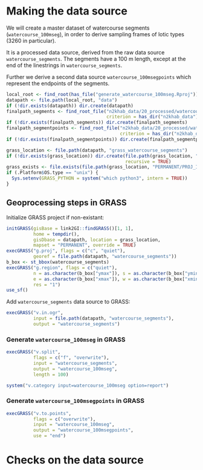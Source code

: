 # Making the data source

We will create a master dataset of watercourse segments (`watercourse_100mseg`), in order to derive sampling frames of lotic types (3260 in particular).

It is a processed data source, derived from the raw data source `watercourse_segments`.
The segments have a 100 m length, except at the end of the linestrings in `watercourse_segments`.

Further we derive a second data source `watercourse_100msegpoints` which represent the endpoints of the segments.

```r
local_root <- find_root(has_file("generate_watercourse_100mseg.Rproj"))
datapath <- file.path(local_root, "data")
if (!dir.exists(datapath)) dir.create(datapath)
finalpath_segments <- find_root_file("n2khab_data/20_processed/watercourse_100mseg", 
                                     criterion = has_dir("n2khab_data"))
if (!dir.exists(finalpath_segments)) dir.create(finalpath_segments)
finalpath_segmentpoints <- find_root_file("n2khab_data/20_processed/watercourse_100msegpoints", 
                                          criterion = has_dir("n2khab_data"))
if (!dir.exists(finalpath_segmentpoints)) dir.create(finalpath_segmentpoints)
```

```r
grass_location <- file.path(datapath, "grass_watercourse_segments")
if (!dir.exists(grass_location)) dir.create(file.path(grass_location, "PERMANENT"),
                                            recursive = TRUE)
grass_exists <- file.exists(file.path(grass_location, "PERMANENT/PROJ_INFO"))
if (.Platform$OS.type == "unix") {
  Sys.setenv(GRASS_PYTHON = system("which python3", intern = TRUE))
}
```


## Geoprocessing steps in GRASS

<!-- Read the `watercourse_segments` data source (this needs improvement). -->

<!-- ```{r paged.print=FALSE} -->
<!-- watercourse_segments <- read_sf("data/watercourse_segments") -->
<!-- ``` -->

Initialize GRASS project if non-existant:

```r
initGRASS(gisBase = link2GI::findGRASS()[1, 1],
          home = tempdir(),
          gisDbase = datapath, location = grass_location, 
          mapset = "PERMANENT", override = TRUE)
execGRASS("g.proj", flags = c("c", "quiet"), 
          georef = file.path(datapath, "watercourse_segments"))
b_box <- st_bbox(watercourse_segments)
execGRASS("g.region", flags = c("quiet"), 
          n = as.character(b_box["ymax"]), s = as.character(b_box["ymin"]), 
          e = as.character(b_box["xmax"]), w = as.character(b_box["xmin"]), 
          res = "1")
use_sf()
```

Add `watercourse_segments` data source to GRASS:

```r
execGRASS("v.in.ogr",
          input = file.path(datapath, "watercourse_segments"),
          output = "watercourse_segments")
```

### Generate `watercourse_100mseg` in GRASS

```r
execGRASS("v.split",
          flags = c("f", "overwrite"),
          input = "watercourse_segments",
          output = "watercourse_100mseg",
          length = 100)
```

```r
system("v.category input=watercourse_100mseg option=report")
```



### Generate `watercourse_100msegpoints` in GRASS

```r
execGRASS("v.to.points",
          flags = c("overwrite"),
          input = "watercourse_100mseg",
          output = "watercourse_100msegpoints",
          use = "end")
```

# Checks on the data source

